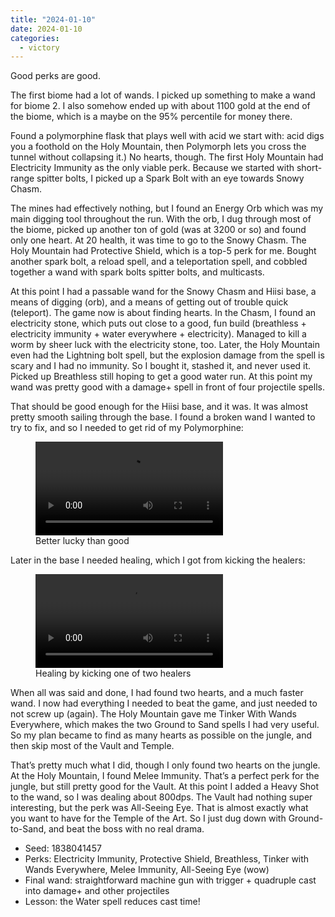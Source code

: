 ```yaml
---
title: "2024-01-10"
date: 2024-01-10
categories:
  - victory
---
```


Good perks are good.

The first biome had a lot of wands. I picked up something to make a wand for biome 2. 
I also somehow ended up with about 1100 gold at the end of the biome, which is a
maybe on the 95% percentile for money there. 

Found a polymorphine flask that plays well with acid we start with: acid digs you a foothold on the Holy Mountain, then Polymorph lets you cross the tunnel without
collapsing it.) No hearts, though. The first Holy Mountain
had Electricity Immunity as the only viable perk. Because we started with 
short-range spitter bolts, I picked up a Spark Bolt with an eye towards Snowy Chasm. 

The mines had effectively nothing, but I found an Energy Orb which was my main digging tool throughout the run.
With the orb, I dug through most of the biome, picked up another ton of gold (was at 3200 or so) and found
only one heart. At 20 health, it was time to go to the Snowy Chasm. The Holy Mountain had Protective Shield,
which is a top-5 perk for me. Bought another spark bolt, a reload spell, and a teleportation spell, 
and cobbled together a wand with spark bolts spitter bolts, and multicasts.

At this point I had a passable wand for the Snowy Chasm and Hiisi base, a means of digging (orb), and a means
of getting out of trouble quick (teleport). The game now is about finding hearts. In the Chasm, I found an electricity stone,
which puts out close to a good, fun build (breathless + electricity immunity + water everywhere +
electricity). Managed to kill a worm by sheer luck with the electricity stone, too.
Later, the Holy Mountain even had the Lightning bolt spell, but the explosion damage from the spell is scary
and I had no immunity. So I bought it, stashed it, and never used it. Picked up Breathless still hoping
to get a good water run. At this point my wand was pretty good with a damage+ spell in front of
four projectile spells. 

That should be good enough for the Hiisi base, and it was. It was almost pretty smooth sailing through the base.
I found a broken wand I wanted to try to fix, and so I needed to get rid of my Polymorphine:

![Better lucky than good](2024-01-10/polymorphine.webm)

Later in the base I needed healing, which I got from kicking the healers:

![Healing by kicking one of two healers](2024-01-10/healing.webm)

When all was said and done, I had found two hearts, and a much faster wand. I now
had everything I needed to beat the game, and just needed to not screw up (again). The Holy Mountain
gave me Tinker With Wands Everywhere, which makes the two Ground to Sand spells I had very useful.
So my plan became to find as many hearts as possible on the jungle, and then skip most of the Vault
and Temple.

That's pretty much what I did, though I only found two hearts on the jungle. At the Holy Mountain, I found Melee Immunity.
That's a perfect perk for the jungle, but still pretty good for the Vault. At this point I added
a Heavy Shot to the wand, so I was dealing about 800dps. The Vault had nothing super interesting, but the perk was All-Seeing Eye.
That is almost exactly what you want to have for the Temple of the Art. So I just dug down with Ground-to-Sand, and
beat the boss with no real drama.

- Seed: 1838041457
- Perks: Electricity Immunity, Protective Shield, Breathless, Tinker with Wands Everywhere, Melee Immunity, All-Seeing Eye (wow)
- Final wand: straightforward machine gun with trigger + quadruple cast into damage+ and other projectiles
- Lesson: the Water spell reduces cast time!